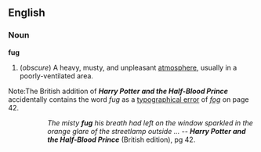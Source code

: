 ==English==
===Noun===
'''fug'''
#(''obscure'') A heavy, musty, and unpleasant [[atmosphere]], usually in a poorly-ventilated area.

;Note:The British addition of '''''Harry Potter and the Half-Blood Prince''''' accidentally contains the word ''fug'' as a [[typographical error]] of ''[[fog]]'' on page 42.
::''The misty '''fug''' his breath had left on the window sparkled in the orange glare of the streetlamp outside ...'' -- '''''Harry Potter and the Half-Blood Prince''''' (British edition), pg 42.